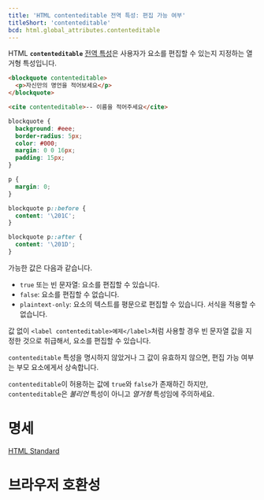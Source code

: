 ```yaml
---
title: 'HTML contenteditable 전역 특성: 편집 가능 여부'
titleShort: 'contenteditable'
bcd: html.global_attributes.contenteditable
---
```


HTML **`contenteditable`** [전역 특성](../Global_attributes)은 사용자가 요소를 편집할 수 있는지 지정하는 열거형 특성입니다.

```html hidden name=demo
<blockquote contenteditable>
  <p>자신만의 명언을 적어보세요</p>
</blockquote>

<cite contenteditable>-- 이름을 적어주세요</cite>
```

```css hidden name=demo
blockquote {
  background: #eee;
  border-radius: 5px;
  color: #000;
  margin: 0 0 16px;
  padding: 15px;
}

p {
  margin: 0;
}

blockquote p::before {
  content: '\201C';
}

blockquote p::after {
  content: '\201D';
}
```

<LiveExample height={240} lang="html" name="demo" />

가능한 값은 다음과 같습니다.

- `true` 또는 빈 문자열: 요소를 편집할 수 있습니다.
- `false`: 요소를 편집할 수 없습니다.
- `plaintext-only`: 요소의 텍스트를 평문으로 편집할 수 있습니다. 서식을 적용할 수 없습니다.

값 없이 `<label contenteditable>예제</label>`처럼 사용할 경우 빈 문자열 값을 지정한 것으로 취급해서, 요소를 편집할 수 있습니다.

`contenteditable` 특성을 명시하지 않았거나 그 값이 유효하지 않으면, 편집 가능 여부는 부모 요소에게서 상속합니다.

`contenteditable`이 허용하는 값에 `true`와 `false`가 존재하긴 하지만, `contenteditable`은 _불리언_ 특성이 아니고 _열거형_ 특성임에 주의하세요.

# 명세

[HTML Standard](https://html.spec.whatwg.org/multipage/interaction.html#attr-contenteditable)

# 브라우저 호환성

<BrowserCompat data={props.bcd} />
